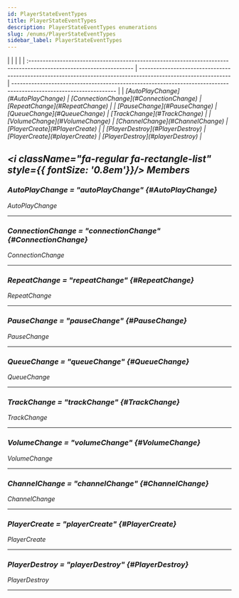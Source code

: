 ```yaml
---
id: PlayerStateEventTypes
title: PlayerStateEventTypes
description: PlayerStateEventTypes enumerations
slug: /enums/PlayerStateEventTypes
sidebar_label: PlayerStateEventTypes
---
```



<Tabs>
	<TabItem value="npm" label="Enumeration Members" default>
        |                                                                                                                     |                                                                                                                |                                                                                                                    |
        | :------------------------------------------------------------------------------------------------------------------ | -------------------------------------------------------------------------------------------------------------- | ------------------------------------------------------------------------------------------------------------------ |
        | <i className="fa-regular fa-rectangle-list" style={{ fontSize: '0.8em' }}/> [AutoPlayChange](#AutoPlayChange)                         | <i className="fa-regular fa-rectangle-list" style={{ fontSize: '0.8em' }} /> [ConnectionChange](#ConnectionChange)         | <i className="fa-regular fa-rectangle-list" style={{ fontSize: '0.8em' }} /> [RepeatChange](#RepeatChange)           |
        | <i className="fa-regular fa-rectangle-list" style={{ fontSize: '0.8em' }}/> [PauseChange](#PauseChange)             | <i className="fa-regular fa-rectangle-list" style={{ fontSize: '0.8em' }} /> [QueueChange](#QueueChange)   | <i className="fa-regular fa-rectangle-list" style={{ fontSize: '0.8em' }} /> [TrackChange](#TrackChange)     |
        | <i className="fa-regular fa-rectangle-list" style={{ fontSize: '0.8em' }}/> [VolumeChange](#VolumeChange)                 | <i className="fa-regular fa-rectangle-list" style={{ fontSize: '0.8em' }} /> [ChannelChange](#ChannelChange)               | <i className="fa-regular fa-rectangle-list" style={{ fontSize: '0.8em' }} /> [PlayerCreate](#PlayerCreate)         |
        | <i className="fa-regular fa-rectangle-list" style={{ fontSize: '0.8em' }}/> [PlayerDestroy](#PlayerDestroy)                     | <i className="fa-regular fa-rectangle-list" style={{ fontSize: '0.8em' }} /> [PlayerCreate](#playerCreate)     | <i className="fa-regular fa-rectangle-list" style={{ fontSize: '0.8em' }} /> [PlayerDestroy](#playerDestroy)       |
	</TabItem>
</Tabs>

## <i className="fa-regular fa-rectangle-list" style={{ fontSize: '0.8em'}}/> Members

### AutoPlayChange = "autoPlayChange" {#AutoPlayChange}

<span className="info badge">AutoPlayChange</span>

---

### ConnectionChange = "connectionChange" {#ConnectionChange}

<span className="info badge">ConnectionChange</span>

---

### RepeatChange = "repeatChange" {#RepeatChange}

<span className="info badge">RepeatChange</span>

---

### PauseChange = "pauseChange" {#PauseChange}

<span className="info badge">PauseChange</span>

---

### QueueChange = "queueChange" {#QueueChange}

<span className="info badge">QueueChange</span>

---

### TrackChange = "trackChange" {#TrackChange}

<span className="info badge">TrackChange</span>

---

### VolumeChange = "volumeChange" {#VolumeChange}

<span className="info badge">VolumeChange</span>

---

### ChannelChange = "channelChange" {#ChannelChange}

<span className="info badge">ChannelChange</span>

---

### PlayerCreate = "playerCreate" {#PlayerCreate}

<span className="info badge">PlayerCreate</span>

---

### PlayerDestroy = "playerDestroy" {#PlayerDestroy}

<span className="info badge">PlayerDestroy</span>

---
